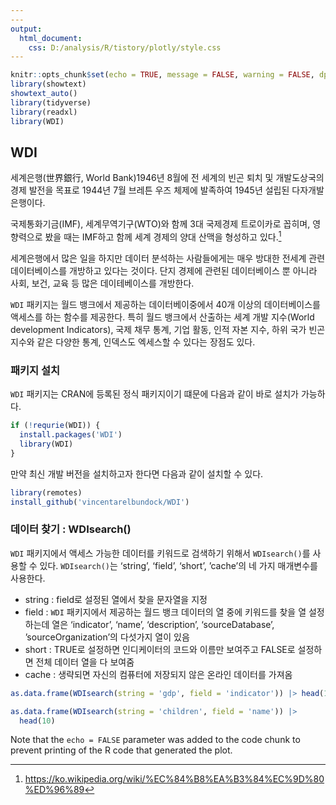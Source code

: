 ```yaml
---
---
output:
  html_document: 
    css: D:/analysis/R/tistory/plotly/style.css
---
```


```r
knitr::opts_chunk$set(echo = TRUE, message = FALSE, warning = FALSE, dpi = 90)
library(showtext)
showtext_auto()
library(tidyverse)
library(readxl)
library(WDI)
```

## WDI

세계은행(世界銀行, World Bank)1946년 8월에 전 세계의 빈곤 퇴치 및 개발도상국의 경제 발전을 목표로 1944년 7월 브레튼 우즈 체제에 발족하여 1945년 설립된 다자개발은행이다.

국제통화기금(IMF), 세계무역기구(WTO)와 함께 3대 국제경제 트로이카로 꼽히며, 영향력으로 봤을 때는 IMF하고 함께 세계 경제의 양대 산맥을 형성하고 있다.[^1]

[^1]: <https://ko.wikipedia.org/wiki/%EC%84%B8%EA%B3%84%EC%9D%80%ED%96%89>

세계은행에서 많은 일을 하지만 데이터 분석하는 사람들에게는 매우 방대한 전세계 관련 데이터베이스를 개방하고 있다는 것이다. 단지 경제에 관련된 데이터베이스 뿐 아니라 사회, 보건, 교육 등 많은 데이테베이스를 개방한다. 

`WDI` 패키지는 월드 뱅크에서 제공하는 데이터베이중에서 40개 이상의 데이터베이스를 액세스를 하는 함수를 제공한다. 특히 월드 뱅크에서 산출하는 세계 개발 지수(World development Indicators), 국제 채무 통계, 기업 활동, 인적 자본 지수, 하위 국가 빈곤 지수와 같은 다양한 통계, 인덱스도 엑세스할 수 있다는 장점도 있다. 

### 패키지 설치

`WDI` 패키지는 CRAN에 등록된 정식 패키지이기 떄문에 다음과 같이 바로 설치가 가능하다. 


```r
if (!requrie(WDI)) {
  install.packages('WDI')
  library(WDI)
}
```


만약 최신 개발 버전을 설치하고자 한다면 다음과 같이 설치할 수 있다. 

```r
library(remotes)
install_github('vincentarelbundock/WDI')

```

### 데이터 찾기 : WDIsearch()

`WDI` 패키지에서 액세스 가능한 데이터를 키워드로 검색하기 위해서 `WDIsearch()`를 사용할 수 있다. `WDIsearch()`는 'string', 'field', 'short', 'cache'의 네 가지 매개변수를 사용한다. 

-   string : field로 설정된 열에서 찾을 문자열을 지정
-   field : `WDI` 패키지에서 제공하는 월드 뱅크 데이터의 열 중에 키워드를 찾을 열 설정하는데 열은 'indicator', 'name', 'description', 'sourceDatabase', 'sourceOrganization'의 다섯가지 열이 있음
-   short : TRUE로 설정하면 인디케이터의 코드와 이름만 보여주고 FALSE로 설정하면 전체 데이터 열을 다 보여줌
-   cache : 생략되면 자신의 컴퓨터에 저장되지 않은 온라인 데이터를 가져옴

```r
as.data.frame(WDIsearch(string = 'gdp', field = 'indicator')) |> head(10)

```
```r
as.data.frame(WDIsearch(string = 'children', field = 'name')) |> 
  head(10)
```
Note that the `echo = FALSE` parameter was added to the code chunk to prevent printing of the R code that generated the plot.
